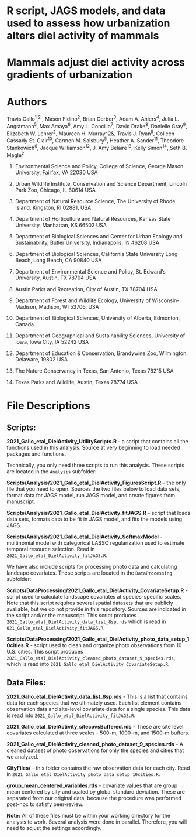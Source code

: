 # R script, JAGS models, and data used to assess how urbanization alters diel activity of mammals

# Mammals adjust diel activity across gradients of urbanization

# **Authors**

Travis Gallo^1^,^2^ , Mason Fidino^2^, Brian Gerber^3^, Adam A. Ahlers^4^, Julia L. Angstmann^5^, Max Amaya^6^, Amy L. Concilio^7^, David Drake^8^, Danielle Gray^9^, Elizabeth W. Lehrer^2^, Maureen H. Murray^2&, Travis J. Ryan^5^, Colleen Cassady St. Clair^10^, Carmen M. Salsbury^5^, Heather A. Sander^11^, Theodore Stankowich^6^, Jacque Williamson^12^, J. Amy Belaire^13^, Kelly Simon^14^, Seth B. Magle^2^

1.	Environmental Science and Policy, College of Science, George Mason University, Fairfax, VA 22030 USA

2.	Urban Wildlife Institute, Conservation and Science Department, Lincoln Park Zoo, Chicago, IL 60614 USA

3.	Department of Natural Resource Science, The University of Rhode Island, Kingston, RI 02881, USA

4.	Department of Horticulture and Natural Resources, Kansas State University, Manhattan, KS 66502 USA

5.	Department of Biological Sciences and Center for Urban Ecology and Sustainability, Butler University, Indianapolis, IN 46208 USA

6.	Department of Biological Sciences, California State University Long Beach, Long Beach, CA 90840 USA

7.	Department of Environmental Science and Policy, St. Edward’s University, Austin, TX 78704 USA

8.	Austin Parks and Recreation, City of Austin, TX 78704 USA

9.	Department of Forest and Wildlife Ecology, University of Wisconsin-Madison, Madison, WI 53706, USA

10.	Department of  Biological Sciences, University of Alberta, Edmonton, Canada

11.	Department of Geographical and Sustainability Sciences, University of Iowa, Iowa City, IA 52242 USA

12.	Department of Education & Conservation, Brandywine Zoo, Wilmington, Delaware, 19802 USA

13.	The Nature Conservancy in Texas, San Antonio, Texas 78215 USA

14.	Texas Parks and Wildlife, Austin, Texas 78774 USA

# **File Descriptions**

## **Scripts:**

**2021_Gallo_etal_DielActivity_UtilityScripts.R** - a script that contains all the functions used in this analysis. Source at very beginning to load needed packages and functions.

Technically, you only need three scripts to run this analysis. These scripts are located in the `Analysis` subfolder:

**Scripts/Analysis/2021_Gallo_etal_DielActivity_FiguresScript.R** – the only file that you need to open. Sources the two files below to load data sets, format data for JAGS model, run JAGS model, and create figures from manuscript.

**Scripts/Analysis/2021_Gallo_etal_DielActivity_fitJAGS.R** - script that loads data sets, formats data to be fit in JAGS model, and fits the models using JAGS.

**Scripts/Analysis/2021_Gallo_etal_DielActivity_SoftmaxModel** - multinomial model with categorical LASSO regularization used to estimate temporal resource selection. Read in `2021_Gallo_etal_DielActivity_fitJAGS.R`.

We have also include scripts for processing photo data and calculating landcape covariates. These scripts are located in the `DataProcessing` subfolder:

**Scripts/DataProcessing/2021_Gallo_etal_DielActivity_CovariateSetup.R** - script used to calculate landscape covariates at species-specific scales. Note that this script requires several spatial datasets that are publicly avaliable, but we do not provide in this repository. Sources are indicated in the script and/or the manuscript. This script produces `2021_Gallo_etal_DielActivity_data_list_8sp.rds` which is read in `021_Gallo_etal_DielActivity_fitJAGS.R`.

**Scripts/DataProcessing/2021_Gallo_etal_DielActivity_photo_data_setup_10cities.R** - script used to clean and organize photo observations from 10 U.S. cities. This script produces `2021_Gallo_etal_DielActivity_cleaned_photo_dataset_9_species.rds`, which is read into `2021_Gallo_etal_DielActivity_CovariateSetup.R`. 

## **Data Files:**

**2021_Gallo_etal_DielActivity_data_list_8sp.rds** - This is a list that contains data for each species that we ultimately used. Each list element contains observation data and site-level covariate data for a single species. This data is read into `2021_Gallo_etal_DielActivity_fitJAGS.R`.

**2021_Gallo_etal_DielActivity_sitecovsBuffered.rds** - These are site level covariates calculated at three scales - 500-m, 1000-m, and 1500-m buffers.

**2021_Gallo_etal_DielActivity_cleaned_photo_dataset_9_species.rds** - A cleaned dataset of photo observations for only the species and cities that we analyzed.

**CityFiles/** - this folder contains the raw observation data for each city. Read in `2021_Gallo_etal_DielActivity_photo_data_setup_10cities.R`.

**group_mean_centered_variables.rds** - covariate values that are group mean centered by city and scaled by global standard deviation. These are separated from our original data, because the procedure was performed post-hoc to satisfy peer-review.

**Note:** All of these files must be within your working directory for the analysis to work. Several analysis were done in parallel. Therefore, you will need to adjust the settings accordingly.
